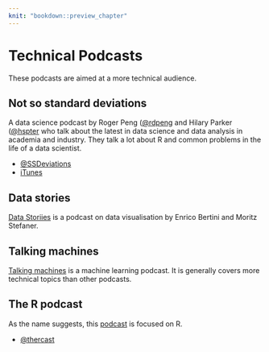 ```yaml
---
knit: "bookdown::preview_chapter"
---
```


# Technical Podcasts

These podcasts are aimed at a more technical audience.

## Not so standard deviations

A data science podcast by Roger Peng ([\@rdpeng](https://twitter.com/rdpend) and
Hilary Parker ([\@hspter](https://twitter.com/hspter) who talk about the latest in
data science and data analysis in academia and industry. They talk a lot about R and
common problems in the life of a data scientist.

 * [\@SSDeviations](https://twitter.com/nssdeviations)
 * [iTunes](https://itunes.apple.com/us/podcast/not-so-standard-deviations/id1040614570?mt=2)

## Data stories

[Data Storiies](http://datastori.es/) is a podcast on data visualisation by 
Enrico Bertini and Moritz Stefaner.

## Talking machines

[Talking machines](http://www.thetalkingmachines.com/) is a machine learning podcast.
It is generally covers more technical topics than other podcasts.

## The R podcast

As the name suggests, this [podcast](https://r-podcast.org/) is focused on R.

 * [\@thercast](https://twitter.com/thercast)
